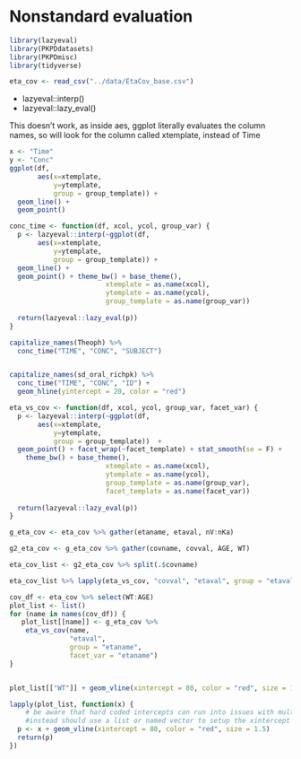 # Nonstandard evaluation

```r
library(lazyeval)
library(PKPDdatasets)
library(PKPDmisc)
library(tidyverse)
```

```r
eta_cov <- read_csv("../data/EtaCov_base.csv")
```

* lazyeval::interp()
* lazyeval::lazy_eval()

This doesn't work, as inside aes, ggplot literally evaluates the column names,
so will look for the column called xtemplate, instead of Time

```r
x <- "Time"
y <- "Conc"
ggplot(df, 
       aes(x=xtemplate, 
           y=ytemplate, 
           group = group_template)) + 
  geom_line() + 
  geom_point()
```


```r
conc_time <- function(df, xcol, ycol, group_var) {
  p <- lazyeval::interp(~ggplot(df, 
       aes(x=xtemplate, 
           y=ytemplate, 
           group = group_template)) + 
  geom_line() + 
  geom_point() + theme_bw() + base_theme(),
                        xtemplate = as.name(xcol),
                        ytemplate = as.name(ycol),
                        group_template = as.name(group_var))
    
  return(lazyeval::lazy_eval(p))
}
```


```r
capitalize_names(Theoph) %>%
  conc_time("TIME", "CONC", "SUBJECT")


capitalize_names(sd_oral_richpk) %>%
  conc_time("TIME", "CONC", "ID") +
  geom_hline(yintercept = 20, color = "red")
```



```r
eta_vs_cov <- function(df, xcol, ycol, group_var, facet_var) {
  p <- lazyeval::interp(~ggplot(df, 
       aes(x=xtemplate, 
           y=ytemplate, 
           group = group_template))  + 
  geom_point() + facet_wrap(~facet_template) + stat_smooth(se = F) +
    theme_bw() + base_theme(),
                        xtemplate = as.name(xcol),
                        ytemplate = as.name(ycol),
                        group_template = as.name(group_var),
                        facet_template = as.name(facet_var))
    
  return(lazyeval::lazy_eval(p))
}
```


```r
g_eta_cov <- eta_cov %>% gather(etaname, etaval, nV:nKa)
```

```r
g2_eta_cov <- g_eta_cov %>% gather(covname, covval, AGE, WT)

eta_cov_list <- g2_eta_cov %>% split(.$covname)

```


```r
eta_cov_list %>% lapply(eta_vs_cov, "covval", "etaval", group = "etaval", "etaname")
```






```r
cov_df <- eta_cov %>% select(WT:AGE)
plot_list <- list()
for (name in names(cov_df)) {
   plot_list[[name]] <- g_eta_cov %>% 
    eta_vs_cov(name, 
               "etaval", 
               group = "etaname", 
               facet_var = "etaname")
}


plot_list[["WT"]] + geom_vline(xintercept = 80, color = "red", size = 1.5)

lapply(plot_list, function(x) {
    # be aware that hard coded intercepts can run into issues with multiple plots
    #instead should use a list or named vector to setup the xintercept by cov name
  p <- x + geom_vline(xintercept = 80, color = "red", size = 1.5)
  return(p)
})

```





